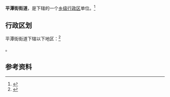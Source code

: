 {{中国乡级行政区|14/03/03/001/000}}

'''平潭街街道'''，是{{PRC admin/fullname|14/03/03/001/000|3}}下辖的一个[[乡级行政区|乡级行政区]]单位。<ref>{{PRC admin/ref sgc|{{PRC admin/parent|14/03/03/001/000}}}}</ref>

== 行政区划 ==

平潭街街道下辖以下地区：<ref>{{PRC admin/ref sgc|14/03/03/001/000}}</ref>

{{PRC admin/children|14/03/03/001/000}}。

== 参考资料 ==

{{reflist}}

{{PRC admin/navcat|14/03/03/001/000}}
{{山西行政区划小作品}}